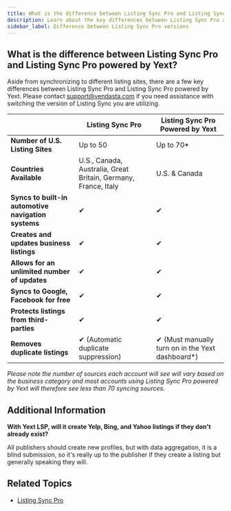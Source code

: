 ```yaml
---
title: What is the difference between Listing Sync Pro and Listing Sync Pro powered by Yext?
description: Learn about the key differences between Listing Sync Pro and Listing Sync Pro powered by Yext.
sidebar_label: Difference between Listing Sync Pro versions
---
```


## What is the difference between Listing Sync Pro and Listing Sync Pro powered by Yext?

Aside from synchronizing to different listing sites, there are a few key differences between Listing Sync Pro and Listing Sync Pro powered by Yext. Please contact [support@vendasta.com](mailto:support@vendasta.com) if you need assistance with switching the version of Listing Sync you are utilizing.

| | **Listing Sync Pro** | **Listing Sync Pro Powered by Yext** |
|---|---|---|
| **Number of U.S. Listing Sites** | Up to 50 | Up to 70* |
| **Countries Available** | U.S., Canada, Australia, Great Britain, Germany, France, Italy | U.S. & Canada |
| **Syncs to built-in automotive navigation systems** | ✔ | ✔ |
| **Creates and updates business listings** | ✔ | ✔ |
| **Allows for an unlimited number of updates** | ✔ | ✔ |
| **Syncs to Google, Facebook for free** | ✔ | ✔ |
| **Protects listings from third-parties** | ✔ | ✔ |
| **Removes duplicate listings** | ✔ (Automatic duplicate suppression) | ✔ (Must manually turn on in the Yext dashboard*) |

*Please note the number of sources each account will see will vary based on the business category and most accounts using Listing Sync Pro powered by Yext will therefore see less than 70 syncing sources.*

## Additional Information

**With Yext LSP, will it create Yelp, Bing, and Yahoo listings if they don't already exist?**

All publishers should create new profiles, but with data aggregation, it is a blind submission, so it's really up to the publisher if they create a listing but generally speaking they will.

## Related Topics

- [Listing Sync Pro](index)